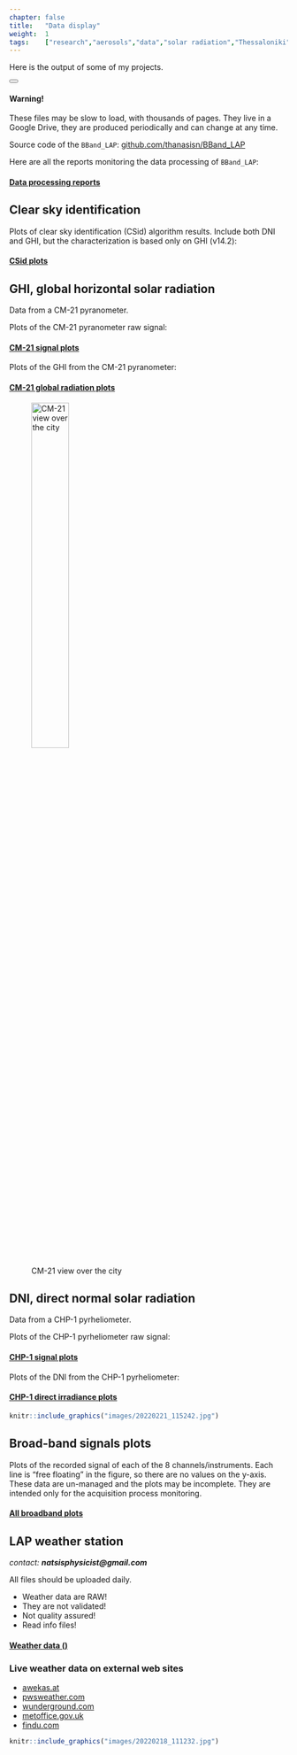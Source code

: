 ```yaml
---
chapter: false
title:   "Data display"
weight:  1
tags:    ["research","aerosols","data","solar radiation","Thessaloniki"]
---
```


Here is the output of some of my projects.

<div class="alert alert-dismissible alert-warning">
  <button type="button" class="btn-close" data-bs-dismiss="alert"></button>
  <h4 class="alert-heading">Warning!</h4>
  <p class="mb-0">These files may be slow to load, with thousands of pages. They live in a Google Drive, they are produced periodically and can change at any time.</p>
</div>


Source code of the `BBand_LAP`: 
[github.com/thanasisn/BBand_LAP](https://github.com/thanasisn/BBand_LAP){target="_blank"}

Here are all the reports monitoring the data processing of `BBand_LAP`:

#### [Data processing reports <i class="fa-brands fa-google"></i>](https://drive.google.com/drive/folders/1sTGQh_Qj9S5hZspmjMWauI61TsDRH__N?usp=share_link){target="_blank"}



## Clear sky identification

Plots of clear sky identification (CSid) algorithm results. Include both DNI and GHI, but the characterization is based only on GHI (v14.2):

#### [CSid plots <i class="fa-brands fa-google"></i>](https://drive.google.com/drive/folders/1F7srZ6BZcwWSvfoupu3OE__KHTRwGgm9){target="_blank"}



## GHI, global horizontal solar radiation

Data from a CM-21 pyranometer.

Plots of the CM-21 pyranometer raw signal:

#### [CM-21 signal plots <i class="fa-brands fa-google"></i>](https://drive.google.com/drive/folders/1aleho2SRx9EsDUqcvLs0Ti6Hb-aGLYIf){target="_blank"}


Plots of the GHI from the CM-21 pyranometer:

#### [CM-21 global radiation plots <i class="fa-brands fa-google"></i>](https://drive.google.com/drive/folders/1d23PlFMCE7Qyp1MaqJk-X7Np3Wm-x3iJ?usp=share_link){target="_blank"}



![CM-21 view over the city](images/20220222_091614.jpg){width=40%}



## DNI, direct normal solar radiation

Data from a CHP-1 pyrheliometer.

Plots of the CHP-1 pyrheliometer raw signal:

#### [CHP-1 signal plots <i class="fa-brands fa-google"></i>](https://drive.google.com/drive/folders/1lLCOqaUZDh8yw79PgF41qYFmfKCiBYiN?usp=share_link){target="_blank"}


Plots of the DNI from the CHP-1 pyrheliometer:

#### [CHP-1 direct irradiance plots <i class="fa-brands fa-google"></i>](https://drive.google.com/drive/folders/1UT0ZYgldobkxFD0gsr0tnIsUhRf78qrl?usp=share_link){target="_blank"}


```r
knitr::include_graphics("images/20220221_115242.jpg")
```




## Broad-band signals plots

Plots of the recorded signal of each of the 8 channels/instruments.
Each line is "free floating" in the figure, so there are no values on the y-axis.
These data are un-managed and the plots may be incomplete. 
They are intended only for the acquisition process monitoring.

#### [All broadband plots <i class="fa-brands fa-google"></i>](https://drive.google.com/drive/folders/1_GADan6HSHO2JAbkKzwRYwwloJ5T_27z){target="_blank"}







## LAP weather station

_contact: **natsisphysicist@gmail.com**_

All files should be uploaded daily.

- Weather data are RAW!
- They are not validated!
- Not quality assured!
- Read info files!

<!-- TODO add journal -->

#### [Weather data (<i class="fa-brands fa-google"></i>)](https://drive.google.com/drive/folders/13lQedeg1T8b7IEONLHZQdpa38d49H0es){target="_blank"}


### Live weather data on external web sites

- [awekas.at](https://www.awekas.at/en/instrument.php?id=17417){target="_blank"}
- [pwsweather.com](https://www.pwsweather.com/station/pws/LAPAUTH){target="_blank"}
- [wunderground.com](https://www.wunderground.com/dashboard/pws/ITHESS16){target="_blank"}
- [metoffice.gov.uk](https://wow.metoffice.gov.uk/observations/details?site_id=cd327036-6920-eb11-8441-0003ff597a64){target="_blank"}
- [findu.com](http://www.findu.com/cgi-bin/wxpage.cgi?call=FW8640&units=&last=24){target="_blank"}


```r
knitr::include_graphics("images/20220218_111232.jpg")
```



